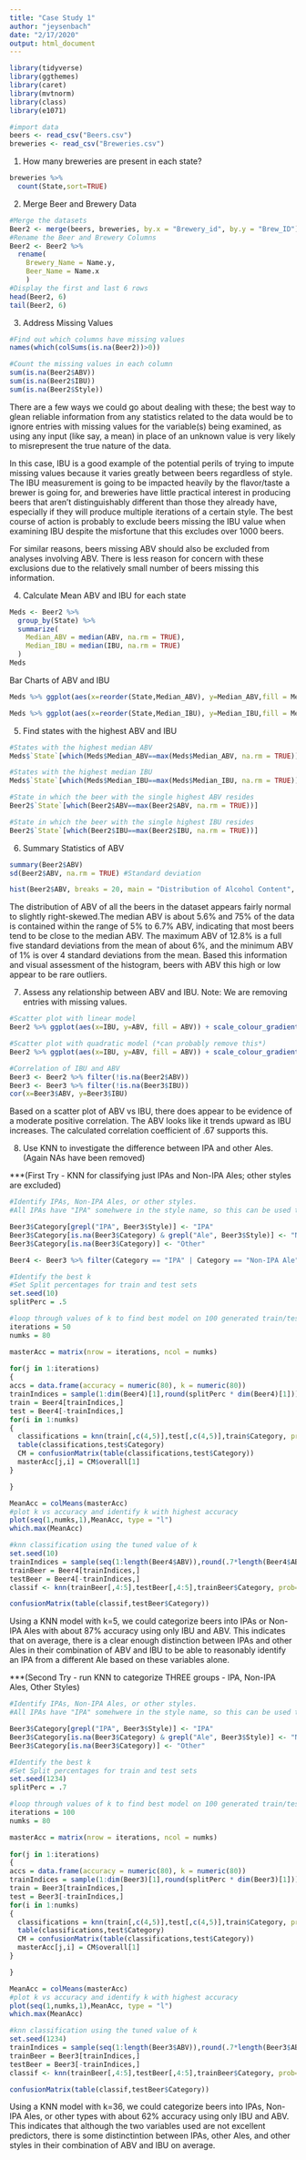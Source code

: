 ---
title: "Case Study 1"
author: "jeysenbach"
date: "2/17/2020"
output: html_document
---

```{r, warning=FALSE, message=FALSE}
library(tidyverse)
library(ggthemes)
library(caret)
library(mvtnorm)
library(class)
library(e1071)

#import data
beers <- read_csv("Beers.csv")
breweries <- read_csv("Breweries.csv")
```

1. How many breweries are present in each state?
```{r}
breweries %>% 
  count(State,sort=TRUE)
```

2. Merge Beer and Brewery Data
```{r}
#Merge the datasets
Beer2 <- merge(beers, breweries, by.x = "Brewery_id", by.y = "Brew_ID")
#Rename the Beer and Brewery Columns
Beer2 <- Beer2 %>%
  rename(
    Brewery_Name = Name.y,
    Beer_Name = Name.x
    )
#Display the first and last 6 rows
head(Beer2, 6)
tail(Beer2, 6)
```

3. Address Missing Values
```{r}
#Find out which columns have missing values
names(which(colSums(is.na(Beer2))>0))
```
```{r}
#Count the missing values in each column
sum(is.na(Beer2$ABV))
sum(is.na(Beer2$IBU))
sum(is.na(Beer2$Style))
```

There are a few ways we could go about dealing with these; the best way to glean reliable information from any statistics related to the data would be to ignore entries with missing values for the variable(s) being examined, as using any input (like say, a mean) in place of an unknown value is very likely to misrepresent the true nature of the data.

In this case, IBU is a good example of the potential perils of trying to impute missing values because it varies greatly between beers regardless of style. The IBU measurement is going to be impacted heavily by the flavor/taste a brewer is going for, and breweries have little practical interest in producing beers that aren't distinguishably different than those they already have, especially if they will produce multiple iterations of a certain style. The best course of action is probably to exclude beers missing the IBU value when examining IBU despite the misfortune that this excludes over 1000 beers.

For similar reasons, beers missing ABV should also be excluded from analyses involving ABV. There is less reason for concern with these exclusions due to the relatively small number of beers missing this information.

4. Calculate Mean ABV and IBU for each state
```{r}
Meds <- Beer2 %>% 
  group_by(State) %>% 
  summarize(
    Median_ABV = median(ABV, na.rm = TRUE), 
    Median_IBU = median(IBU, na.rm = TRUE)
  )
Meds
```

Bar Charts of ABV and IBU
```{r}
Meds %>% ggplot(aes(x=reorder(State,Median_ABV), y=Median_ABV,fill = Meds$Median_ABV)) + scale_colour_gradient()+ geom_col(show.legend = FALSE) + ggtitle("Median ABV by State") + xlab("State") + ylab("Median ABV") + theme(axis.text.x = element_text(angle=90, size=8, vjust = .5))

Meds %>% ggplot(aes(x=reorder(State,Median_IBU), y=Median_IBU,fill = Meds$Median_IBU)) + scale_colour_gradient()+ geom_col(show.legend = FALSE) + ggtitle("Median IBU by State") + xlab("State") + ylab("Median IBU") + theme(axis.text.x = element_text(angle=90, size=8, vjust = .5))
```

5. Find states with the highest ABV and IBU
```{r}
#States with the highest median ABV
Meds$`State`[which(Meds$Median_ABV==max(Meds$Median_ABV, na.rm = TRUE))]

#States with the highest median IBU
Meds$`State`[which(Meds$Median_IBU==max(Meds$Median_IBU, na.rm = TRUE))]

#State in which the beer with the single highest ABV resides
Beer2$`State`[which(Beer2$ABV==max(Beer2$ABV, na.rm = TRUE))]

#State in which the beer with the single highest IBU resides
Beer2$`State`[which(Beer2$IBU==max(Beer2$IBU, na.rm = TRUE))]
```

6. Summary Statistics of ABV
```{r}
summary(Beer2$ABV)
sd(Beer2$ABV, na.rm = TRUE) #Standard deviation

hist(Beer2$ABV, breaks = 20, main = "Distribution of Alcohol Content", xlab = "Alcohol By Volume")
```

The distribution of ABV of all the beers in the dataset appears fairly normal to slightly right-skewed.The median ABV is about 5.6% and 75% of the data is contained within the range of 5% to 6.7% ABV, indicating that most beers tend to be close to the median ABV. The maximum ABV of 12.8% is a full five standard deviations from the mean of about 6%, and the minimum ABV of 1% is over 4 standard deviations from the mean. Based this information and visual assessment of the histogram, beers with ABV this high or low appear to be rare outliers.


7. Assess any relationship between ABV and IBU. Note: We are removing entries with missing values.
```{r, warning=FALSE}
#Scatter plot with linear model
Beer2 %>% ggplot(aes(x=IBU, y=ABV, fill = ABV)) + scale_colour_gradient()+ geom_point() + geom_smooth(method = lm) + ggtitle("IBU vs ABV") + xlab("IBU") + ylab("ABV")

#Scatter plot with quadratic model (*can probably remove this*)
Beer2 %>% ggplot(aes(x=IBU, y=ABV, fill = ABV)) + scale_colour_gradient()+ geom_point() + geom_smooth(method = lm, formula = y ~ poly(x, 2)) + ggtitle("IBU vs ABV") + xlab("IBU") + ylab("ABV")

#Correlation of IBU and ABV
Beer3 <- Beer2 %>% filter(!is.na(Beer2$ABV))
Beer3 <- Beer3 %>% filter(!is.na(Beer3$IBU))
cor(x=Beer3$ABV, y=Beer3$IBU)
```

Based on a scatter plot of ABV vs IBU, there does appear to be evidence of a moderate positive correlation. The ABV looks like it trends upward as IBU increases. The calculated correlation coefficient of .67 supports this. 

8. Use KNN to investigate the difference between IPA and other Ales. (Again NAs have been removed)

***(First Try - KNN for classifying just IPAs and Non-IPA Ales; other styles are excluded)

```{r}
#Identify IPAs, Non-IPA Ales, or other styles.
#All IPAs have "IPA" somehwere in the style name, so this can be used to identify IPA vs not IPA.

Beer3$Category[grepl("IPA", Beer3$Style)] <- "IPA"
Beer3$Category[is.na(Beer3$Category) & grepl("Ale", Beer3$Style)] <- "Non-IPA Ale"
Beer3$Category[is.na(Beer3$Category)] <- "Other"

Beer4 <- Beer3 %>% filter(Category == "IPA" | Category == "Non-IPA Ale")

#Identify the best k
#Set Split percentages for train and test sets
set.seed(10)
splitPerc = .5

#loop through values of k to find best model on 100 generated train/test combos
iterations = 50
numks = 80

masterAcc = matrix(nrow = iterations, ncol = numks)
  
for(j in 1:iterations)
{
accs = data.frame(accuracy = numeric(80), k = numeric(80))
trainIndices = sample(1:dim(Beer4)[1],round(splitPerc * dim(Beer4)[1]))
train = Beer4[trainIndices,]
test = Beer4[-trainIndices,]
for(i in 1:numks)
{
  classifications = knn(train[,c(4,5)],test[,c(4,5)],train$Category, prob = TRUE, k = i)
  table(classifications,test$Category)
  CM = confusionMatrix(table(classifications,test$Category))
  masterAcc[j,i] = CM$overall[1]
}

}

MeanAcc = colMeans(masterAcc)
#plot k vs accuracy and identify k with highest accuracy
plot(seq(1,numks,1),MeanAcc, type = "l")
which.max(MeanAcc)
```

```{r}
#knn classification using the tuned value of k
set.seed(10)
trainIndices = sample(seq(1:length(Beer4$ABV)),round(.7*length(Beer4$ABV)))
trainBeer = Beer4[trainIndices,]
testBeer = Beer4[-trainIndices,]
classif <- knn(trainBeer[,4:5],testBeer[,4:5],trainBeer$Category, prob=TRUE, k=5)

confusionMatrix(table(classif,testBeer$Category))
```
Using a KNN model with k=5, we could categorize beers into IPAs or Non-IPA Ales with about 87% accuracy using only IBU and ABV. This indicates that on average, there is a clear enough distinction between IPAs and other Ales in their combination of ABV and IBU to be able to reasonably identify an IPA from a different Ale based on these variables alone.




***(Second Try - run KNN to categorize THREE groups - IPA, Non-IPA Ales, Other Styles)

```{r}
#Identify IPAs, Non-IPA Ales, or other styles.
#All IPAs have "IPA" somehwere in the style name, so this can be used to identify IPA vs not IPA.

Beer3$Category[grepl("IPA", Beer3$Style)] <- "IPA"
Beer3$Category[is.na(Beer3$Category) & grepl("Ale", Beer3$Style)] <- "Non-IPA Ale"
Beer3$Category[is.na(Beer3$Category)] <- "Other"

#Identify the best k
#Set Split percentages for train and test sets
set.seed(1234)
splitPerc = .7

#loop through values of k to find best model on 100 generated train/test combos
iterations = 100
numks = 80

masterAcc = matrix(nrow = iterations, ncol = numks)
  
for(j in 1:iterations)
{
accs = data.frame(accuracy = numeric(80), k = numeric(80))
trainIndices = sample(1:dim(Beer3)[1],round(splitPerc * dim(Beer3)[1]))
train = Beer3[trainIndices,]
test = Beer3[-trainIndices,]
for(i in 1:numks)
{
  classifications = knn(train[,c(4,5)],test[,c(4,5)],train$Category, prob = TRUE, k = i)
  table(classifications,test$Category)
  CM = confusionMatrix(table(classifications,test$Category))
  masterAcc[j,i] = CM$overall[1]
}

}

MeanAcc = colMeans(masterAcc)
#plot k vs accuracy and identify k with highest accuracy
plot(seq(1,numks,1),MeanAcc, type = "l")
which.max(MeanAcc)
```

```{r}
#knn classification using the tuned value of k
set.seed(1234)
trainIndices = sample(seq(1:length(Beer3$ABV)),round(.7*length(Beer3$ABV)))
trainBeer = Beer3[trainIndices,]
testBeer = Beer3[-trainIndices,]
classif <- knn(trainBeer[,4:5],testBeer[,4:5],trainBeer$Category, prob=TRUE, k=36)

confusionMatrix(table(classif,testBeer$Category))
```

Using a KNN model with k=36, we could categorize beers into IPAs, Non-IPA Ales, or other types with about 62% accuracy using only IBU and ABV. This indicates that although the two variables used are not excellent predictors, there is some distinctintion between IPAs, other Ales, and other styles in their combination of ABV and IBU on average.





